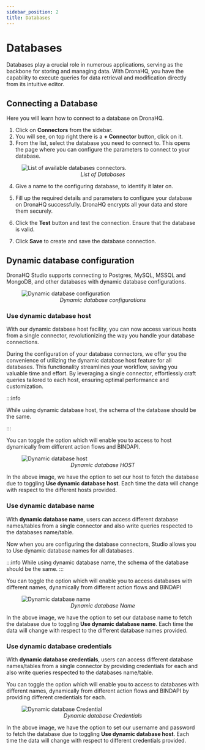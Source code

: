 ```yaml
---
sidebar_position: 2
title: Databases
---
```



# <Database /> Databases

Databases play a crucial role in numerous applications, serving as the backbone for storing and managing data. With DronaHQ, you have the capability to execute queries for data retrieval and modification directly from its intuitive editor.

## Connecting a Database

Here you will learn how to connect to a database on DronaHQ.

1. Click on **Connectors** from the sidebar.
2. You will see, on top right there is a **+ Connector** button, click on it.
3. From the list, select the database you need to connect to. This opens the page where you can configure the parameters to connect to your database.

<figure>
  <img
    src='/img/databases-list.png'
    style={{ width: "60%", height: "auto" }}
    alt='List of available databases connectors.'
  />
  <figcaption align='center'>
    <i>List of Databases</i>
  </figcaption>
</figure>

4. Give a name to the configuring database, to identify it later on.

5. Fill up the required details and parameters to configure your database on DronaHQ successfully. DronaHQ encrypts all your data and store them securely.

6. Click the **Test** button and test the connection. Ensure that the database is valid.

7. Click **Save** to create and save the database connection.

## Dynamic database configuration

DronaHQ Studio supports connecting to Postgres, MySQL, MSSQL and MongoDB, and other databases with dynamic database configurations.

<figure>
  <img
    src='/img/dynamic-para-datasource.png'
    style={{ width: "100%", height: "auto" }}
    alt='Dynamic database configuration'
  />
  <figcaption align='center'>
    <i>Dynamic database configurations</i>
  </figcaption>
</figure>

### Use dynamic database host

With our dynamic database host facility, you can now access various hosts from a single connector, revolutionizing the way you handle your database connections.

During the configuration of your database connectors, we offer you the convenience of utilizing the dynamic database host feature for all databases. This functionality streamlines your workflow, saving you valuable time and effort. By leveraging a single connector, effortlessly craft queries tailored to each host, ensuring optimal performance and customization.

:::info

While using dynamic database host, the schema of the database should be the same.

:::

You can toggle the option which will enable you to access to host dynamically from different action flows and BINDAPI.

<figure>
  <img
    src='/img/dynamic-database-host.png'
    style={{ width: "40%", height: "auto" }}
    alt='Dynamic database host'
  />
  <figcaption align='center'>
    <i>Dynamic database HOST</i>
  </figcaption>
</figure>

In the above image, we have the option to set our host to fetch the database due to toggling **Use dynamic database host**.
Each time the data will change with respect to the different hosts provided.

### Use dynamic database name

With **dynamic database name**, users can access different database names/tables from a single connector and also write queries respected to the databases name/table.

Now when you are configuring the database connectors, Studio allows you to Use dynamic database names for all databases.

:::info
While using dynamic database name, the schema of the database should be the same.
:::

You can toggle the option which will enable you to access databases with different names, dynamically from different action flows and BINDAPI

<figure>
  <img
    src='/img/dynamic-database-name.png'
    style={{ width: "40%", height: "auto" }}
    alt='Dynamic database name'
  />
  <figcaption align='center'>
    <i>Dynamic database Name</i>
  </figcaption>
</figure>

In the above image, we have the option to set our database name to fetch the database due to toggling
**Use dynamic database name**.
Each time the data will change with respect to the different database names provided.

### Use dynamic database credentials

With **dynamic database credentials**, users can access different database names/tables from a single connector by providing credentials for each and also write queries respected to the databases name/table.

You can toggle the option which will enable you to access to databases with different names, dynamically from different action flows and BINDAPI by providing different credentials for each.

<figure>
  <img
    src='/img/dynamic-database-creds.png'
    style={{ width: "40%", height: "auto" }}
    alt='Dynamic database Credential'
  />
  <figcaption align='center'>
    <i>Dynamic database Credentials</i>
  </figcaption>
</figure>

In the above image, we have the option to set our username and password to fetch the database due to toggling **Use dynamic database host**.
Each time the data will change with respect to different credentials provided.
